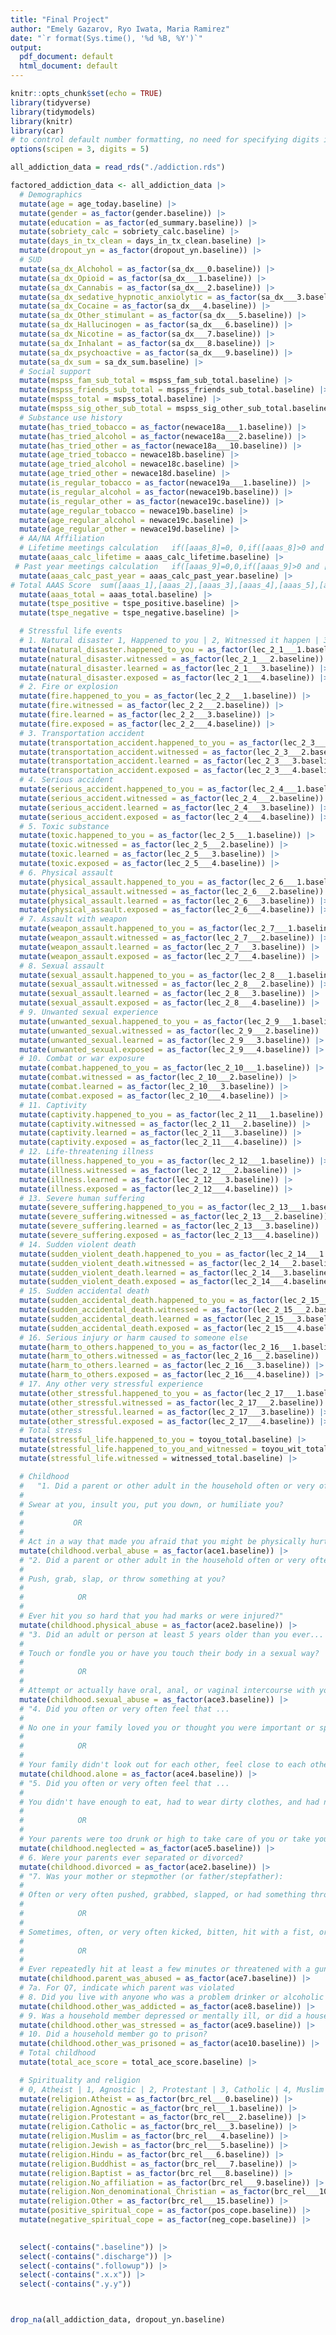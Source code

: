 ```yaml
---
title: "Final Project"
author: "Emely Gazarov, Ryo Iwata, Maria Ramirez"
date: "`r format(Sys.time(), '%d %B, %Y')`"
output:
  pdf_document: default
  html_document: default
---
```


```r
knitr::opts_chunk$set(echo = TRUE)
library(tidyverse)
library(tidymodels)
library(knitr)
library(car)
# to control default number formatting, no need for specifying digits in kable.
options(scipen = 3, digits = 5) 
```

```r
all_addiction_data = read_rds("./addiction.rds")
```

```r
factored_addiction_data <- all_addiction_data |>
  # Demographics
  mutate(age = age_today.baseline) |>
  mutate(gender = as_factor(gender.baseline)) |>
  mutate(education = as_factor(ed_summary.baseline)) |>
  mutate(sobriety_calc = sobriety_calc.baseline) |>
  mutate(days_in_tx_clean = days_in_tx_clean.baseline) |>
  mutate(dropout_yn = as_factor(dropout_yn.baseline)) |>
  # SUD
  mutate(sa_dx_Alchohol = as_factor(sa_dx___0.baseline)) |>
  mutate(sa_dx_Opioid = as_factor(sa_dx___1.baseline)) |>
  mutate(sa_dx_Cannabis = as_factor(sa_dx___2.baseline)) |>
  mutate(sa_dx_sedative_hypnotic_anxiolytic = as_factor(sa_dx___3.baseline)) |>
  mutate(sa_dx_Cocaine = as_factor(sa_dx___4.baseline)) |>
  mutate(sa_dx_Other_stimulant = as_factor(sa_dx___5.baseline)) |>
  mutate(sa_dx_Hallucinogen = as_factor(sa_dx___6.baseline)) |>
  mutate(sa_dx_Nicotine = as_factor(sa_dx___7.baseline)) |>
  mutate(sa_dx_Inhalant = as_factor(sa_dx___8.baseline)) |>
  mutate(sa_dx_psychoactive = as_factor(sa_dx___9.baseline)) |>
  mutate(sa_dx_sum = sa_dx_sum.baseline) |>
  # Social support
  mutate(mspss_fam_sub_total = mspss_fam_sub_total.baseline) |>
  mutate(mspss_friends_sub_total = mspss_friends_sub_total.baseline) |>
  mutate(mspss_total = mspss_total.baseline) |>
  mutate(mspss_sig_other_sub_total = mspss_sig_other_sub_total.baseline) |>
  # Substance use history
  mutate(has_tried_tobacco = as_factor(newace18a___1.baseline)) |>
  mutate(has_tried_alcohol = as_factor(newace18a___2.baseline)) |>
  mutate(has_tried_other = as_factor(newace18a___10.baseline)) |>
  mutate(age_tried_tobacco = newace18b.baseline) |>
  mutate(age_tried_alcohol = newace18c.baseline) |>
  mutate(age_tried_other = newace18d.baseline) |>
  mutate(is_regular_tobacco = as_factor(newace19a___1.baseline)) |>
  mutate(is_regular_alcohol = as_factor(newace19b.baseline)) |>
  mutate(is_regular_other = as_factor(newace19c.baseline)) |>
  mutate(age_regular_tobacco = newace19b.baseline) |>
  mutate(age_regular_alcohol = newace19c.baseline) |>
  mutate(age_regular_other = newace19d.baseline) |>
  # AA/NA Affiliation
  # Lifetime meetings calculation	if([aaas_8]=0, 0,if([aaas_8]>0 and [aaas_8]<=30, 0.25, if([aaas_8]>=31 and [aaas_8]<=90,0.50, if([aaas_8]>90 and [aaas_8]<=500, 0.75, if([aaas_8]>=501,1,0)))))
  mutate(aaas_calc_lifetime = aaas_calc_lifetime.baseline) |>
 # Past year meetings calculation	if([aaas_9]=0,0,if([aaas_9]>0 and [aaas_9]<=65, 0.25, if([aaas_9]>=66 and [aaas_9]<=130, 0.50, if([aaas_9]>130 and [aaas_9]<=195, 0.75, if([aaas_9]>=196,1,0)))))
  mutate(aaas_calc_past_year = aaas_calc_past_year.baseline) |>
# Total AAAS Score	sum([aaas_1],[aaas_2],[aaas_3],[aaas_4],[aaas_5],[aaas_6],[aaas_7],[aaas_calc_lifetime],[aaas_calc_past_year])
  mutate(aaas_total = aaas_total.baseline) |>
  mutate(tspe_positive = tspe_positive.baseline) |>
  mutate(tspe_negative = tspe_negative.baseline) |>

  # Stressful life events
  # 1. Natural disaster	1, Happened to you | 2, Witnessed it happen | 3, Learned about it happening | 4, Exposed as part of job | 5, Not sure | 6, Doesn't apply
  mutate(natural_disaster.happened_to_you = as_factor(lec_2_1___1.baseline)) |>
  mutate(natural_disaster.witnessed = as_factor(lec_2_1___2.baseline)) |>
  mutate(natural_disaster.learned = as_factor(lec_2_1___3.baseline)) |>
  mutate(natural_disaster.exposed = as_factor(lec_2_1___4.baseline)) |>
  # 2. Fire or explosion
  mutate(fire.happened_to_you = as_factor(lec_2_2___1.baseline)) |>
  mutate(fire.witnessed = as_factor(lec_2_2___2.baseline)) |>
  mutate(fire.learned = as_factor(lec_2_2___3.baseline)) |>
  mutate(fire.exposed = as_factor(lec_2_2___4.baseline)) |>
  # 3. Transportation accident
  mutate(transportation_accident.happened_to_you = as_factor(lec_2_3___1.baseline)) |>
  mutate(transportation_accident.witnessed = as_factor(lec_2_3___2.baseline)) |>
  mutate(transportation_accident.learned = as_factor(lec_2_3___3.baseline)) |>
  mutate(transportation_accident.exposed = as_factor(lec_2_3___4.baseline)) |>
  # 4. Serious accident
  mutate(serious_accident.happened_to_you = as_factor(lec_2_4___1.baseline)) |>
  mutate(serious_accident.witnessed = as_factor(lec_2_4___2.baseline)) |>
  mutate(serious_accident.learned = as_factor(lec_2_4___3.baseline)) |>
  mutate(serious_accident.exposed = as_factor(lec_2_4___4.baseline)) |>
  # 5. Toxic substance
  mutate(toxic.happened_to_you = as_factor(lec_2_5___1.baseline)) |>
  mutate(toxic.witnessed = as_factor(lec_2_5___2.baseline)) |>
  mutate(toxic.learned = as_factor(lec_2_5___3.baseline)) |>
  mutate(toxic.exposed = as_factor(lec_2_5___4.baseline)) |>
  # 6. Physical assault
  mutate(physical_assault.happened_to_you = as_factor(lec_2_6___1.baseline)) |>
  mutate(physical_assault.witnessed = as_factor(lec_2_6___2.baseline)) |>
  mutate(physical_assault.learned = as_factor(lec_2_6___3.baseline)) |>
  mutate(physical_assault.exposed = as_factor(lec_2_6___4.baseline)) |>
  # 7. Assault with weapon
  mutate(weapon_assault.happened_to_you = as_factor(lec_2_7___1.baseline)) |>
  mutate(weapon_assault.witnessed = as_factor(lec_2_7___2.baseline)) |>
  mutate(weapon_assault.learned = as_factor(lec_2_7___3.baseline)) |>
  mutate(weapon_assault.exposed = as_factor(lec_2_7___4.baseline)) |>
  # 8. Sexual assault
  mutate(sexual_assault.happened_to_you = as_factor(lec_2_8___1.baseline)) |>
  mutate(sexual_assault.witnessed = as_factor(lec_2_8___2.baseline)) |>
  mutate(sexual_assault.learned = as_factor(lec_2_8___3.baseline)) |>
  mutate(sexual_assault.exposed = as_factor(lec_2_8___4.baseline)) |>
  # 9. Unwanted sexual experience
  mutate(unwanted_sexual.happened_to_you = as_factor(lec_2_9___1.baseline)) |>
  mutate(unwanted_sexual.witnessed = as_factor(lec_2_9___2.baseline)) |>
  mutate(unwanted_sexual.learned = as_factor(lec_2_9___3.baseline)) |>
  mutate(unwanted_sexual.exposed = as_factor(lec_2_9___4.baseline)) |>
  # 10. Combat or war exposure
  mutate(combat.happened_to_you = as_factor(lec_2_10___1.baseline)) |>
  mutate(combat.witnessed = as_factor(lec_2_10___2.baseline)) |>
  mutate(combat.learned = as_factor(lec_2_10___3.baseline)) |>
  mutate(combat.exposed = as_factor(lec_2_10___4.baseline)) |>
  # 11. Captivity
  mutate(captivity.happened_to_you = as_factor(lec_2_11___1.baseline)) |>
  mutate(captivity.witnessed = as_factor(lec_2_11___2.baseline)) |>
  mutate(captivity.learned = as_factor(lec_2_11___3.baseline)) |>
  mutate(captivity.exposed = as_factor(lec_2_11___4.baseline)) |>
  # 12. Life-threatening illness
  mutate(illness.happened_to_you = as_factor(lec_2_12___1.baseline)) |>
  mutate(illness.witnessed = as_factor(lec_2_12___2.baseline)) |>
  mutate(illness.learned = as_factor(lec_2_12___3.baseline)) |>
  mutate(illness.exposed = as_factor(lec_2_12___4.baseline)) |>
  # 13. Severe human suffering
  mutate(severe_suffering.happened_to_you = as_factor(lec_2_13___1.baseline)) |>
  mutate(severe_suffering.witnessed = as_factor(lec_2_13___2.baseline)) |>
  mutate(severe_suffering.learned = as_factor(lec_2_13___3.baseline)) |>
  mutate(severe_suffering.exposed = as_factor(lec_2_13___4.baseline)) |>
  # 14. Sudden violent death
  mutate(sudden_violent_death.happened_to_you = as_factor(lec_2_14___1.baseline)) |>
  mutate(sudden_violent_death.witnessed = as_factor(lec_2_14___2.baseline)) |>
  mutate(sudden_violent_death.learned = as_factor(lec_2_14___3.baseline)) |>
  mutate(sudden_violent_death.exposed = as_factor(lec_2_14___4.baseline)) |>
  # 15. Sudden accidental death
  mutate(sudden_accidental_death.happened_to_you = as_factor(lec_2_15___1.baseline)) |>
  mutate(sudden_accidental_death.witnessed = as_factor(lec_2_15___2.baseline)) |>
  mutate(sudden_accidental_death.learned = as_factor(lec_2_15___3.baseline)) |>
  mutate(sudden_accidental_death.exposed = as_factor(lec_2_15___4.baseline)) |>
  # 16. Serious injury or harm caused to someone else
  mutate(harm_to_others.happened_to_you = as_factor(lec_2_16___1.baseline)) |>
  mutate(harm_to_others.witnessed = as_factor(lec_2_16___2.baseline)) |>
  mutate(harm_to_others.learned = as_factor(lec_2_16___3.baseline)) |>
  mutate(harm_to_others.exposed = as_factor(lec_2_16___4.baseline)) |>
  # 17. Any other very stressful experience
  mutate(other_stressful.happened_to_you = as_factor(lec_2_17___1.baseline)) |>
  mutate(other_stressful.witnessed = as_factor(lec_2_17___2.baseline)) |>
  mutate(other_stressful.learned = as_factor(lec_2_17___3.baseline)) |>
  mutate(other_stressful.exposed = as_factor(lec_2_17___4.baseline)) |>
  # Total stress
  mutate(stressful_life.happened_to_you = toyou_total.baseline) |>
  mutate(stressful_life.happened_to_you_and_witnessed = toyou_wit_total.baseline) |>
  mutate(stressful_life.witnessed = witnessed_total.baseline) |>

  # Childhood
  #   "1. Did a parent or other adult in the household often or very often... 
  # 
  # Swear at you, insult you, put you down, or humiliate you?   
  # 
  #           OR
  # 
  # Act in a way that made you afraid that you might be physically hurt?"
  mutate(childhood.verbal_abuse = as_factor(ace1.baseline)) |>
  # "2. Did a parent or other adult in the household often or very often... 
  # 
  # Push, grab, slap, or throw something at you?
  # 
  #            OR    
  # 
  # Ever hit you so hard that you had marks or were injured?"
  mutate(childhood.physical_abuse = as_factor(ace2.baseline)) |>
  # "3. Did an adult or person at least 5 years older than you ever...
  # 
  # Touch or fondle you or have you touch their body in a sexual way?
  # 
  #            OR    
  # 
  # Attempt or actually have oral, anal, or vaginal intercourse with you?"
  mutate(childhood.sexual_abuse = as_factor(ace3.baseline)) |>
  # "4. Did you often or very often feel that ...
  # 
  # No one in your family loved you or thought you were important or special?
  # 
  #            OR    
  # 
  # Your family didn't look out for each other, feel close to each other, or support each other?"
  mutate(childhood.alone = as_factor(ace4.baseline)) |>
  # "5. Did you often or very often feel that ...
  # 
  # You didn't have enough to eat, had to wear dirty clothes, and had no one to protect you?
  # 
  #            OR    
  # 
  # Your parents were too drunk or high to take care of you or take you to the doctor if you needed it?"
  mutate(childhood.neglected = as_factor(ace5.baseline)) |>
  # 6. Were your parents ever separated or divorced?
  mutate(childhood.divorced = as_factor(ace2.baseline)) |>
  # "7. Was your mother or stepmother (or father/stepfather):
  # 
  # Often or very often pushed, grabbed, slapped, or had something thrown at her/him?
  # 
  #            OR    
  # 
  # Sometimes, often, or very often kicked, bitten, hit with a fist, or hit with something hard?
  # 
  #            OR    
  # 
  # Ever repeatedly hit at least a few minutes or threatened with a gun or knife?"
  mutate(childhood.parent_was_abused = as_factor(ace7.baseline)) |>
  # 7a. For Q7, indicate which parent was violated 
  # 8. Did you live with anyone who was a problem drinker or alcoholic or who used street drugs?
  mutate(childhood.other_was_addicted = as_factor(ace8.baseline)) |>
  # 9. Was a household member depressed or mentally ill, or did a household member attempt suicide?
  mutate(childhood.other_was_stressed = as_factor(ace9.baseline)) |>
  # 10. Did a household member go to prison?
  mutate(childhood.other_was_prisoned = as_factor(ace10.baseline)) |>
  # Total childhood
  mutate(total_ace_score = total_ace_score.baseline) |>

  # Spirituality and religion
  # 0, Atheist | 1, Agnostic | 2, Protestant | 3, Catholic | 4, Muslim | 5, Jewish | 6, Hindu | 7, Buddhist | 8, Baptist | 9, No religious affiliation | 10, Non-denominational Christian | 15, Other
  mutate(religion.Atheist = as_factor(brc_rel___0.baseline)) |>
  mutate(religion.Agnostic = as_factor(brc_rel___1.baseline)) |>
  mutate(religion.Protestant = as_factor(brc_rel___2.baseline)) |>
  mutate(religion.Catholic = as_factor(brc_rel___3.baseline)) |>
  mutate(religion.Muslim = as_factor(brc_rel___4.baseline)) |>
  mutate(religion.Jewish = as_factor(brc_rel___5.baseline)) |>
  mutate(religion.Hindu = as_factor(brc_rel___6.baseline)) |>
  mutate(religion.Buddhist = as_factor(brc_rel___7.baseline)) |>
  mutate(religion.Baptist = as_factor(brc_rel___8.baseline)) |>
  mutate(religion.No_affiliation = as_factor(brc_rel___9.baseline)) |>
  mutate(religion.Non_denominational_Christian = as_factor(brc_rel___10.baseline)) |>
  mutate(religion.Other = as_factor(brc_rel___15.baseline)) |>
  mutate(positive_spiritual_cope = as_factor(pos_cope.baseline)) |>
  mutate(negative_spiritual_cope = as_factor(neg_cope.baseline)) |>

  
  select(-contains(".baseline")) |>
  select(-contains(".discharge")) |>
  select(-contains(".followup")) |>
  select(-contains(".x.x")) |>
  select(-contains(".y.y"))




```


```r
drop_na(all_addiction_data, dropout_yn.baseline)
```

```r

```